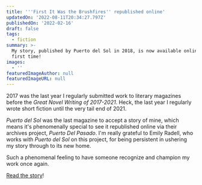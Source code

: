 ```yaml
---
title: '''First It Was the Brushfires'' republished online'
updatedOn: '2022-08-11T20:34:27.797Z'
publishedOn: '2022-02-16'
draft: false
tags:
  - fiction
summary: >-
  My story, published by Puerto del Sol in 2018, is now available online for the
  first time!
images:
  - ''
featuredImageAuthor: null
featuredImageURL: null
---
```


2017 was the last year I regularly submitted work to literary magazines before the _Great Novel Writing of 2017-2021_.
Heck, the last year I regularly wrote short fiction until the very tail end of 2021.

_Puerto del Sol_ was the last magazine to accept a story of mine, which means it's phenomenally special to see it
republished online via their archives project, _Puerto Del Pasado_. I'm really grateful to Emily Radell, who works with
_Puerto del Sol_ on this project, for being persistent in ushering my story through to its new home.

Such a phenomenal feeling to have someone recognize and champion my work once again. 

[Read the
story](https://www.puertodelsol.org/single-post/puerto-del-pasado-artifacts-from-the-archives-joel-hans-s-first-it-was-the-brushfires)!

